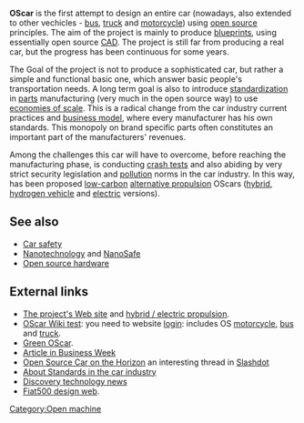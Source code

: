 '''OScar''' is the first attempt to design an entire car (nowadays, also extended to other vechicles - [[bus]], [[truck]] and [[motorcycle]]) using [[open source]] principles. The aim of the project is mainly to produce [[blueprint]]s, using essentially open source [[CAD]]. The project is still far from producing a real car, but the progress has been continuous for some years.

The Goal of the project is not to produce a sophisticated car, but rather a simple and functional basic one, which answer basic people's transportation needs. A long term goal is also to introduce [[standardization]] in [[auto part|parts]] manufacturing (very much in the open source way) to use [[economies of scale]]. This is a radical change from the car industry current practices and [[business model]], where every manufacturer has his own standards. This monopoly on brand specific parts often constitutes an important part of the manufacturers' revenues.

Among the challenges this car will have to overcome, before reaching the manufacturing phase, is conducting [[crash test]]s and also abiding by very strict security legislation and [[pollution]] norms in the car industry. In this way, has been proposed [[low-carbon]] [[alternative propulsion]] OScars ([[petroleum electric hybrid vehicle|hybrid]], [[hydrogen vehicle]] and [[battery-electric vehicle|electric]] versions).

==See also==
* [[Car safety]]
* [[Nanotechnology]] and [[NanoSafe]]
* [[Open source hardware]]

==External links==

* [http://www.theoscarproject.org/ The project's Web site] and [http://www.theoscarproject.org/index.php?option=com_joomlaboard&Itemid=&func=view&catid=8&id=59#59 hybrid / electric propulsion].
* [http://www.theoscarproject.org/index.php?option=com_jd-wiki&Itemid=32 OScar Wiki test]: you need to website [[login]]: includes OS [[motorcycle]], [[bus]] and [[truck]].
* [http://requests.wikia.com/wiki/Green_OScar Green OScar].
* [http://www.businessweek.com/innovate/content/dec2006/id20061208_509041.htm?campaign_id=bier_innc.g3a.rss1208a Article in Business Week]
* [http://hardware.slashdot.org/hardware/06/12/08/2030246.shtml  Open Source Car on the Horizon] an interesting thread in [[Slashdot]]
* [http://hardware.slashdot.org/comments.pl?sid=210754&cid=17167260 About Standards in the car industry]
* [http://dsc.discovery.com/news/2006/12/18/opencar_tec.html?category=technology Discovery technology news]
* [http://www.fiat500.com Fiat500 design web].

[[Category:Open machine]]

{{Modern-auto-stub}}